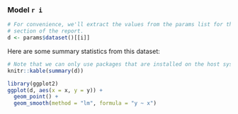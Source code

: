 ### Model `r i`

```r
# For convenience, we'll extract the values from the params list for this
# section of the report.
d <- params$dataset()[[i]]
```

Here are some summary statistics from this dataset:

```r
# Note that we can only use packages that are installed on the host system.
knitr::kable(summary(d))
```

```r
library(ggplot2)
ggplot(d, aes(x = x, y = y)) +
  geom_point() +
  geom_smooth(method = "lm", formula = "y ~ x")
```
